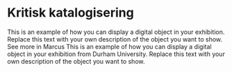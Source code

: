 # Kritisk katalogisering

<Work manifest="ubb-trom-078">
  <Work.Content>
    <Work.Description>
      This is an example of how you can display a digital object in your exhibition. 
      Replace this text with your own description of the object you want to show.
    </Work.Description>
    <Work.Link href="https://marcus.uib.no/instance/photograph/ubb-trom-078.html">
      See more in Marcus
    </Work.Link>
  </Work.Content>
</Work>

<Work manifest="https://iiif.durham.ac.uk/manifests/trifle/32150/t1/mc/53/t1mc534fp164/manifest">
  <Work.Content>
    <Work.Description>
      This is an example of how you can display a digital object in your exhibition from Durham University. 
      Replace this text with your own description of the object you want to show.
    </Work.Description>
  </Work.Content>
</Work>

